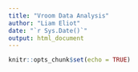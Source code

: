 ```yaml
---
title: "Vroom Data Analysis"
author: "Liam Eliot"
date: "`r Sys.Date()`"
output: html_document
---
```


```r
knitr::opts_chunk$set(echo = TRUE)
```



```r

```



```r

```


